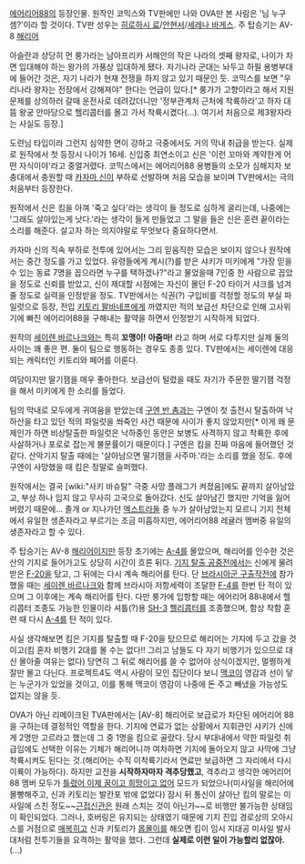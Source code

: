 [[에어리어88]]의 등장인물. 원작인 코믹스와 TV판에만 나와 OVA만 본 사람은 '님 누구셈?'이라 할 것이다. TV판 성우는 [[히로하시 료]]/[[안현서]]/[[세레나 바게스]]. 주 탑승기는 AV-8 [[해리어]]

아슬란과 상당히 먼 룽가라는 남아프리카 서해안의 작은 나라의 셋째 왕자로, 나이가 차면 입대해야 하는 왕가의 가풍상 입대하게 됐다. 자기나라 군대는 놔두고 하필 용병부대에 들어간 것은, 자기 나라가 현재 전쟁을 하지 않고 있기 때문인 듯. 코믹스를 보면 "우리나라 왕자는 전장에서 강해져야" 한다는 언급이 있다.[* 룽가가 고향이라고 해서 지원문제를 상의하러 갈때 운전사로 데려갔더니만 '정부관계처 근처에 착륙하라'고 하자 대뜸 왕궁 안마당으로 헬리콥터를 몰고 가서 착륙시켰다(...). 여기서 처음으로 제3왕자라는 사실도 등장.]

도련님 타입이라 그런지 심약한 면이 강하고 극중에서도 거의 막내 취급을 받는다. 실제로 원작에서 첫 등장시 나이가 16세. 신입중 최연소이고 신은 '이런 꼬마와 계약한게 어떤 자식이야'라고 중얼거렸다. 코믹스에서는 에어리어88 용병들의 소모가 심해지자 보충대에서 충원할 때 [[카자마 신]]이 부하로 선발하며 처음 모습을 보이며 TV판에서는 극의 처음부터 등장한다.

원작에서 신은 킴을 아껴 '죽고 싶다'라는 생각이 들 정도로 심하게 굴리는데, 나중에는 '그래도 살아있는게 낫다.'라는 생각이 들게 만들었고 그 말을 들은 신은 훈련 끝이라는 소리를 해준다. 살고자 하는 의지야말로 무엇보다 중요하다면서.

카자마 신의 직속 부하로 전투에 있어서는 그리 믿음직한 모습은 보이지 않으나 원작에서는 중간 정도를 가고 있었다. 유령들에게 계시(?)를 받은 샤키가 미키에게 "가장 믿을 수 있는 동료 7명을 꼽으라면 누구를 택하겠나?"라고 물었을때 7인중 한 사람으로 꼽았을 정도로 신뢰를 받았고, 신이 제대할 시점에는 자신이 몰던 F-20 타이거 샤크를 넘겨줄 정도로 실력을 인정받을 정도. TV판에서는 식권(?) 구입비를 걱정할 정도의 부실 파일럿으로 등장, 전입  [[키토리 팔바네프]]에게 까였지만 적의 보급선 차단으로 인해 고사위기에 빠진 에어리어88을 구해내는 활약을 하면서 인정받기 시작하게 되었다.

원작의 [[세이렌 바르나크]]와는 특히 '''꼬맹이!'''  '''아줌마!''' 라고 하며 서로 다투지만 실제 둘의 사이는 꽤 좋은 편. 둘이 팀으로 행동하는 경우도 종종 있다. TV판에서는 세이렌에 대응되는 캐릭터인 키토리와 페어를 이룬다.

여담이지만 딸기잼을 매우 좋아한다. 보급선이 털렸을 때도 자기가 주문한 딸기잼 걱정을 해서 미키에게 한 소리를 들었다.

팀의 막내로 모두에게 귀여움을 받았는데 [[구엔 반 촘]]과는 구엔이 첫 출전시 탈출하여 낙하산을 타고 있던 적의 파일럿을 쏴죽인 사건 때문에 사이가 좋지 않았지만[* 이게 왜 문제인가 하면 비상탈출한 파일럿은 낙하중인 동안은 보병도 사격하지 않고 착륙한 후에 사살하거나 포로로 잡는게 불문률이기 때문이다.] 구엔은 킴을 진짜 마음에 들어했던 것 같다. 산악기지 탈출 때에는 '살아남으면 딸기잼을 사주마.'라는 소리를 했을 정도. 후에 구엔이 사망했을 때 킴은 정말로 슬퍼했다.

원작에서는 결국 [wiki:"사키 바슈탈" 극중 사망 플래그가 켜졌음]에도 끝까지 살아남았고, 부상 하나 입지 않고 무사히 고국으로 돌아갔다. 신도 살아남긴 했지만 기억을 잃어버렸기 때문에... 졸개 or 지나가던 [[엑스트라]]들 중 누가 살아남았는지 모르니 기지 전체에서 유일한 생존자라고 부르기는 조금 미흡하지만, 에어리어88 레귤러 멤버중 유일의 생존자라고 할 수 있다.

주 탑승기는 AV-8 [[해리어]]이지만 등장 초기에는 [[A-4]]를 몰았으며, 해리어를 인수한 것은 산의 기지로 들어가고도 상당히 시간이 흐른 뒤다. [[기지 탈출 공중전]]에서는 신에게 물려받은 [[F-20]]을 탔고, 그 뒤에는 다시 계속 해리어를 탄다. 단 [[브라시아군 구출작전]]에 참가했을 때는 [[세이렌 바르나크]]와 함께 브라시아 저항세력이 조달한 [[F-4]]를 한번 탄 적이 있으며 그 이후에는 계속 해리어를 탄다. 다만 룽가에 입항할 때는 에어리어 88내에서 헬리콥터 조종도 가능한 인물이라 셔틀(?)용 [[SH-3]] [[헬리콥터]]를 조종했으며, 함상 착함 훈련 때 다시 [[A-4]]를 탄 적이 있다.

사실 생각해보면 킴은 기지를 탈출할 때 F-20을 탔으므로 해리어는 기지에 두고 갔을 것이고(킴 혼자 비행기 2대를 몰 수는 없다!! 그리고 남들도 다 자기 비행기가 있으므로 대신 몰아줄 여유는 없다) 당연히 그 뒤로 해리어를 쓸 수 없어야 상식이겠지만, 멀쩡하게 잘만 몰고 다닌다. 프로젝트4도 역시 사람이 모인 집단이다 보니 [[맥코이]] 영감과 선이 닿는 누군가가 있었을 것이고, 이를 통해 맥코이 영감이 나중에 돈 주고 빼냈을 가능성도 없지는 않을 듯.

OVA가 아닌 리메이크된 TVA판에서는 [AV-8] 해리어로 보급로가 차단된 에어리어 88을 구하는데 결정적인 역할을 한다. 기지에 연료가 없는 상황에서 지휘관인 샤키가 신에게 2명만 고르라고 했는데 그 중 1명을 킴으로 골랐다. 당시 부대내에서 약한 파일럿 취급임에도 선택한 이유는 기체가 해리어니까 여차하면 기지에 돌아오지 않고 사막에 그냥 착륙시켜도 된다는 것.(해리어는 수직 이착륙기라서 연료만 보급하면 그 자리에서 다시 이륙이 가능하다). 하지만 교전을 '''시작하자마자 격추당했고''', 격추라고 생각한 에어리어 88 멤버 모두가 [[틀렸어 이제 꿈이고 희망이고 없어]] 모드가 되었으나(미사일을 해리어에 몰빵해주고, 신과 키토리는 발칸포 밖에 없었다) 잠시 뒤 통신이 살아난 킴의 말로는 미사일에 스친 정도~~[[근접신관]]은 원래 스치는 것이 아닌가~~로 비행만 불가능한 상태임이 확인되었다. 그러나, 호버링은 유지되는 상태였기 때문에 기지 진입 경로상의 오아시스를 거점으로 [[매복]]히고 신과 키토리가 [[몹몰이]]를 해오면 킴이 임시 지대공 미사일 발사대처럼 전투기들을 요격하는 활약을 했다. 그런데 '''실제로 이런 일이 가능할리 없잖아.'''(...)
